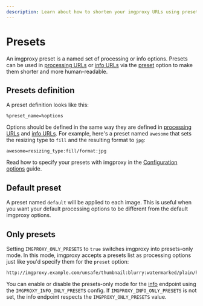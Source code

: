 ```yaml
---
description: Learn about how to shorten your imgproxy URLs using presets
---
```


# Presets

An imgproxy preset is a named set of processing or info options. Presets can be used in [processing URLs](./processing.mdx) or [info URLs](./getting_info.mdx) via the [preset](./processing.mdx#preset) option to make them shorter and more human-readable.

## Presets definition

A preset definition looks like this:

```imgproxy_presets
%preset_name=%options
```

Options should be defined in the same way they are defined in [processing URLs](./processing.mdx#processing-options) and [info URLs](./getting_info.mdx#processing-options). For example, here's a preset named `awesome` that sets the resizing type to `fill` and the resulting format to `jpg`:

```imgproxy_presets
awesome=resizing_type:fill/format:jpg
```

Read how to specify your presets with imgproxy in the [Configuration options](../configuration/options.mdx#presets) guide.

## Default preset

A preset named `default` will be applied to each image. This is useful when you want your default processing options to be different from the default imgproxy options.

## Only presets

Setting `IMGPROXY_ONLY_PRESETS` to `true` switches imgproxy into presets-only mode. In this mode, imgproxy accepts a presets list as processing options just like you'd specify them for the `preset` option:

```imgproxy_url_only_presets
http://imgproxy.example.com/unsafe/thumbnail:blurry:watermarked/plain/http://example.com/images/curiosity.jpg@png
```

You can enable or disable the presets-only mode for the [info](./getting_info.mdx) endpoint using the `IMGPROXY_INFO_ONLY_PRESETS` config. If `IMGPROXY_INFO_ONLY_PRESETS` is not set, the info endpoint respects the `IMGPROXY_ONLY_PRESETS` value.

